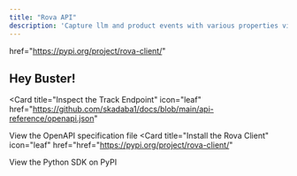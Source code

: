 ```yaml
---
title: "Rova API"
description: 'Capture llm and product events with various properties via the Rova client'
---
```


href="https://pypi.org/project/rova-client/"

## Hey Buster!

<Card
  title="Inspect the Track Endpoint"
  icon="leaf"
  href="https://github.com/skadaba1/docs/blob/main/api-reference/openapi.json"
>
  View the OpenAPI specification file
</Card>
<Card
  title="Install the Rova Client"
  icon="leaf"
  href="href="https://pypi.org/project/rova-client/"
>
  View the Python SDK on PyPI
</Card>

